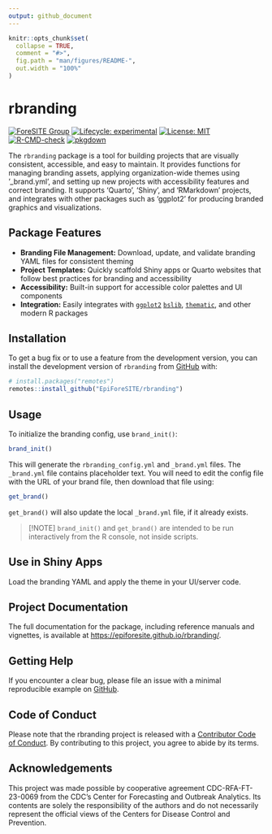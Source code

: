 ```yaml
---
output: github_document
---
```


<!-- README.md is generated from README.Rmd. Please edit that file -->

```r
knitr::opts_chunk$set(
  collapse = TRUE,
  comment = "#>",
  fig.path = "man/figures/README-",
  out.width = "100%"
)
```

# rbranding

<!-- badges: start -->
[![ForeSITE Group](https://github.com/EpiForeSITE/software/raw/e82ed88f75e0fe5c0a1a3b38c2b94509f122019c/docs/assets/foresite-software-badge.svg)](https://github.com/EpiForeSITE)
[![Lifecycle: experimental](https://img.shields.io/badge/lifecycle-experimental-orange.svg)](https://lifecycle.r-lib.org/articles/stages.html#experimental)
[![License: MIT](https://img.shields.io/badge/License-MIT-yellow.svg)](https://github.com/EpiForeSITE/rbranding/blob/master/LICENSE.md)
[![R-CMD-check](https://github.com/EpiForeSITE/rbranding/actions/workflows/R-CMD-check.yaml/badge.svg)](https://github.com/EpiForeSITE/rbranding/actions/workflows/R-CMD-check.yaml)
[![pkgdown](https://github.com/EpiForeSITE/rbranding/actions/workflows/pkgdown.yaml/badge.svg)](https://github.com/EpiForeSITE/rbranding/actions/workflows/pkgdown.yaml)
<!-- badges: end -->

The `rbranding` package is a tool for building projects that are visually consistent, accessible, and easy to maintain. It provides functions for managing branding assets, applying organization-wide themes using '_brand.yml', and setting up new projects with accessibility features and correct branding. It supports 'Quarto', 'Shiny', and 'RMarkdown' projects, and integrates with other packages such as 'ggplot2' for producing branded graphics and visualizations.

## Package Features
- **Branding File Management:** Download, update, and validate branding YAML files for consistent theming
- **Project Templates:** Quickly scaffold Shiny apps or Quarto websites that follow best practices for branding and accessibility
- **Accessibility:** Built-in support for accessible color palettes and UI components
- **Integration:** Easily integrates with [`ggplot2`](https://ggplot2.tidyverse.org) [`bslib`](https://rstudio.github.io/bslib/), [`thematic`](https://rstudio.github.io/thematic/), and other modern R packages

## Installation

To get a bug fix or to use a feature from the development version, you can install the development version of `rbranding` from [GitHub](https://github.com/EpiForeSITE/rbranding) with:

``` r
# install.packages("remotes")
remotes::install_github("EpiForeSITE/rbranding")
```

## Usage

To initialize the branding config, use `brand_init()`:

```r
brand_init()
```

This will generate the `rbranding_config.yml` and `_brand.yml` files. The `_brand.yml` file contains placeholder text. You will need to edit the config file with the URL of your brand file, then download that file using:

```r
get_brand()
```

`get_brand()` will also update the local `_brand.yml` file, if it already exists.

> [!NOTE]
> `brand_init()` and `get_brand()` are intended to be run interactively from the R console, not inside scripts.

## Use in Shiny Apps

Load the branding YAML and apply the theme in your UI/server code.

## Project Documentation

The full documentation for the package, including reference manuals and vignettes, is available at [https://epiforesite.github.io/rbranding/](https://epiforesite.github.io/rbranding/).

## Getting Help

If you encounter a clear bug, please file an issue with a minimal reproducible example on [GitHub](https://github.com/EpiForeSITE/rbranding/issues).

## Code of Conduct

Please note that the rbranding project is released with a [Contributor Code of Conduct](https://epiforesite.github.io/rbranding/CODE_OF_CONDUCT.html). By contributing to this project, you agree to abide by its terms.

## Acknowledgements

This project was made possible by cooperative agreement CDC-RFA-FT-23-0069 from the CDC's Center for Forecasting and Outbreak Analytics. Its contents are solely the responsibility of the authors and do not necessarily represent the official views of the Centers for Disease Control and Prevention.
